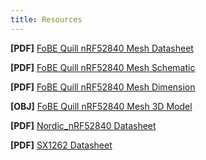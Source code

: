 ```yaml
---
title: Resources
---
```


**[PDF]** [FoBE Quill nRF52840 Mesh Datasheet](/assets/files/f1101/f1101.prj.datasheet.r1a.pdf)

**[PDF]** [FoBE Quill nRF52840 Mesh Schematic](/assets/files/f1101/f1101.prj.sch.r1a.pdf)

**[PDF]** [FoBE Quill nRF52840 Mesh Dimension](/assets/files/f1101/f1101.prj.dim.r1a.pdf)

**[OBJ]** [FoBE Quill nRF52840 Mesh 3D Model](/assets/files/f1101/f1101.prj.model.r1a.obj)

**[PDF]** [Nordic_nRF52840 Datasheet](https://docs.nordicsemi.com/bundle/ps_nrf52840/page/keyfeatures_html5.html)

**[PDF]** [SX1262 Datasheet](https://www.semtech.com/products/wireless-rf/lora-transceivers/sx1262)